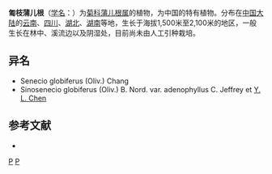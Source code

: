 {{Speciesbox 
| genus = Sinosenecio
| species = globiferus
| authority = (Oliv.) B. Nord.
| subdivision_ranks =[[变种|变种]]
| subdivision =
* 匍枝蒲儿根 ''S. g.'' var. ''globiferus''
* [[腺苞蒲儿根|腺苞蒲儿根]] ''S. g.'' var. ''adenophyllus''
}}

'''匍枝蒲儿根'''（[[学名|学名]]：{{lang|la|''Sinosenecio globiferus''}}）为[[菊科|菊科]][[蒲儿根属|蒲儿根属]]的植物，为中国的特有植物。分布在[[中国大陆|中国大陆]]的[[云南|云南]]、[[四川|四川]]、[[湖北|湖北]]、[[湖南|湖南]]等地，生长于海拔1,500米至2,100米的地区，一般生长在林中、溪流边以及阴湿处，目前尚未由人工引种栽培。

== 异名 ==
* Senecio globiferus (Oliv.) Chang
* Sinosenecio globiferus (Oliv.) B. Nord. var. adenophyllus C. Jeffrey et [[陈艺林|Y. L. Chen]]

== 参考文献 ==
<div class="references-small">
* {{cite web| url =http://www.bioinfo.cn/db05/KmzwSpecies.php?action=view&id=5540| title =匍枝蒲儿根（原变种）| work =《中国高等植物数据库全库》| publisher =中国科学院微生物研究所| author =昆明植物研究所| accessdate =2009-02-24}}{{dead link|date=2017年11月 |bot=InternetArchiveBot |fix-attempted=yes }}
</div>

[[Category:蒲儿根属|P]]
[[Category:中國特有植物|P]]